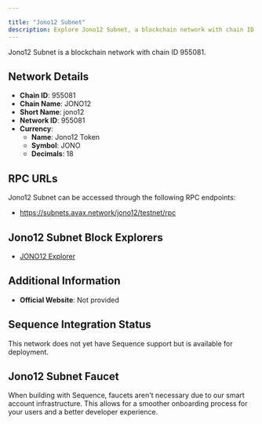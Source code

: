 ```yaml
---

title: "Jono12 Subnet"
description: Explore Jono12 Subnet, a blockchain network with chain ID 955081. Learn about its native currency, Jono12 Token, and how to interact with the network.
---
```




Jono12 Subnet is a blockchain network with chain ID 955081.

## Network Details

- **Chain ID**: 955081
- **Chain Name**: JONO12
- **Short Name**: jono12
- **Network ID**: 955081
- **Currency**: 
  - **Name**: Jono12 Token
  - **Symbol**: JONO
  - **Decimals**: 18

## RPC URLs

Jono12 Subnet can be accessed through the following RPC endpoints:

- https://subnets.avax.network/jono12/testnet/rpc

## Jono12 Subnet Block Explorers

- [JONO12 Explorer](https://subnets-test.avax.network/jono12)

## Additional Information

- **Official Website**: Not provided

## Sequence Integration Status

This network does not yet have Sequence support but is available for deployment.

## Jono12 Subnet Faucet

When building with Sequence, faucets aren't necessary due to our smart account infrastructure. This allows for a smoother onboarding process for your users and a better developer experience.

